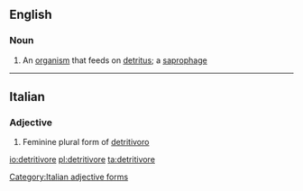 ==English==

===Noun===
{{wikipedia}}
{{en-noun}}
# {{context|biology|lang=en}} An [[organism]] that feeds on [[detritus]]; a [[saprophage]]

----

==Italian==

===Adjective===
{{head|it}} {{g|f}}

# Feminine plural form of [[detritivoro]]
[[Category:Italian adjective forms]]

[[io:detritivore]]
[[pl:detritivore]]
[[ta:detritivore]]